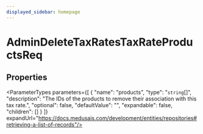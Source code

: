 ```yaml
---
displayed_sidebar: homepage
---
```



# AdminDeleteTaxRatesTaxRateProductsReq

## Properties

<ParameterTypes parameters={[
  {
    "name": "products",
    "type": "`string`[]",
    "description": "The IDs of the products to remove their association with this tax rate.",
    "optional": false,
    "defaultValue": "",
    "expandable": false,
    "children": []
  }
]} expandUrl="https://docs.medusajs.com/development/entities/repositories#retrieving-a-list-of-records"/>
